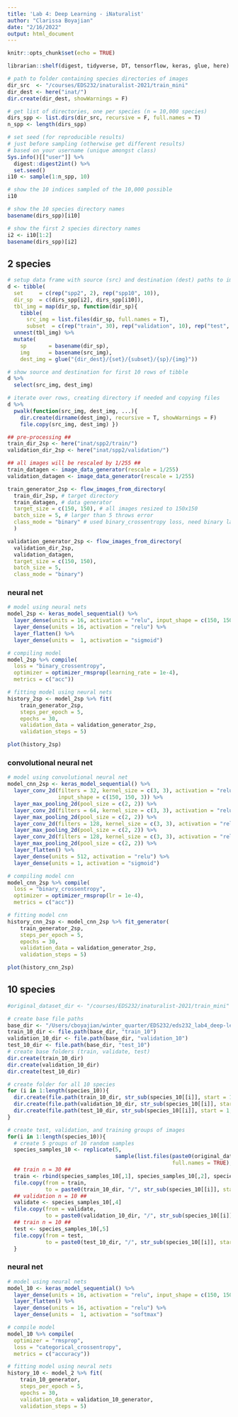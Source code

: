 ```yaml
---
title: 'Lab 4: Deep Learning - iNaturalist'
author: "Clarissa Boyajian"
date: "2/16/2022"
output: html_document
---
```


```r
knitr::opts_chunk$set(echo = TRUE)

librarian::shelf(digest, tidyverse, DT, tensorflow, keras, glue, here)

# path to folder containing species directories of images
dir_src  <- "/courses/EDS232/inaturalist-2021/train_mini"
dir_dest <- here("inat/")
dir.create(dir_dest, showWarnings = F)

# get list of directories, one per species (n = 10,000 species)
dirs_spp <- list.dirs(dir_src, recursive = F, full.names = T)
n_spp <- length(dirs_spp)

# set seed (for reproducible results) 
# just before sampling (otherwise get different results)
# based on your username (unique amongst class)
Sys.info()[["user"]] %>% 
  digest::digest2int() %>% 
  set.seed()
i10 <- sample(1:n_spp, 10)

# show the 10 indices sampled of the 10,000 possible 
i10

# show the 10 species directory names
basename(dirs_spp)[i10]
```

```r
# show the first 2 species directory names
i2 <- i10[1:2]
basename(dirs_spp)[i2]
```

## 2 species

```r
# setup data frame with source (src) and destination (dest) paths to images
d <- tibble(
  set     = c(rep("spp2", 2), rep("spp10", 10)),
  dir_sp  = c(dirs_spp[i2], dirs_spp[i10]),
  tbl_img = map(dir_sp, function(dir_sp){
    tibble(
      src_img = list.files(dir_sp, full.names = T),
      subset  = c(rep("train", 30), rep("validation", 10), rep("test", 10))) })) %>% 
  unnest(tbl_img) %>% 
  mutate(
    sp       = basename(dir_sp),
    img      = basename(src_img),
    dest_img = glue("{dir_dest}/{set}/{subset}/{sp}/{img}"))

# show source and destination for first 10 rows of tibble
d %>% 
  select(src_img, dest_img)
```

```r
# iterate over rows, creating directory if needed and copying files 
d %>% 
  pwalk(function(src_img, dest_img, ...){
    dir.create(dirname(dest_img), recursive = T, showWarnings = F)
    file.copy(src_img, dest_img) })
```


```r
## pre-processing ##
train_dir_2sp <- here("inat/spp2/train/")
validation_dir_2sp <- here("inat/spp2/validation/")

## all images will be rescaled by 1/255 ##
train_datagen <- image_data_generator(rescale = 1/255)
validation_datagen <- image_data_generator(rescale = 1/255)

train_generator_2sp <- flow_images_from_directory(
  train_dir_2sp, # target directory
  train_datagen, # data generator
  target_size = c(150, 150), # all images resized to 150x150
  batch_size = 5, # larger than 5 throws error
  class_mode = "binary" # used binary_crossentropy loss, need binary labels
  )

validation_generator_2sp <- flow_images_from_directory(
  validation_dir_2sp,
  validation_datagen,
  target_size = c(150, 150),
  batch_size = 5,
  class_mode = "binary")
```

### neural net

```r
# model using neural nets
model_2sp <- keras_model_sequential() %>% 
  layer_dense(units = 16, activation = "relu", input_shape = c(150, 150, 3)) %>%
  layer_dense(units = 16, activation = "relu") %>% 
  layer_flatten() %>%
  layer_dense(units =  1, activation = "sigmoid")
```

```r
# compiling model
model_2sp %>% compile(
  loss = "binary_crossentropy",
  optimizer = optimizer_rmsprop(learning_rate = 1e-4),
  metrics = c("acc"))
```

```r
# fitting model using neural nets
history_2sp <- model_2sp %>% fit(
    train_generator_2sp,
    steps_per_epoch = 5,
    epochs = 30,
    validation_data = validation_generator_2sp,
    validation_steps = 5)
```

```r
plot(history_2sp)
```


### convolutional neural net

```r
# model using convolutional neural net
model_cnn_2sp <- keras_model_sequential() %>% 
  layer_conv_2d(filters = 32, kernel_size = c(3, 3), activation = "relu",
                input_shape = c(150, 150, 3)) %>% 
  layer_max_pooling_2d(pool_size = c(2, 2)) %>% 
  layer_conv_2d(filters = 64, kernel_size = c(3, 3), activation = "relu") %>% 
  layer_max_pooling_2d(pool_size = c(2, 2)) %>% 
  layer_conv_2d(filters = 128, kernel_size = c(3, 3), activation = "relu") %>% 
  layer_max_pooling_2d(pool_size = c(2, 2)) %>% 
  layer_conv_2d(filters = 128, kernel_size = c(3, 3), activation = "relu") %>% 
  layer_max_pooling_2d(pool_size = c(2, 2)) %>% 
  layer_flatten() %>% 
  layer_dense(units = 512, activation = "relu") %>% 
  layer_dense(units = 1, activation = "sigmoid")
```

```r
# compiling model cnn
model_cnn_2sp %>% compile(
  loss = "binary_crossentropy",
  optimizer = optimizer_rmsprop(lr = 1e-4),
  metrics = c("acc"))
```

```r
# fitting model cnn
history_cnn_2sp <- model_cnn_2sp %>% fit_generator(
    train_generator_2sp,
    steps_per_epoch = 5,
    epochs = 30,
    validation_data = validation_generator_2sp,
    validation_steps = 5)
```

```r
plot(history_cnn_2sp)
```




## 10 species

```r
#original_dataset_dir <- "/courses/EDS232/inaturalist-2021/train_mini"

# create base file paths
base_dir <- "/Users/cboyajian/winter_quarter/EDS232/eds232_lab4_deep-learning"
train_10_dir <- file.path(base_dir, "train_10")
validation_10_dir <- file.path(base_dir, "validation_10")
test_10_dir <- file.path(base_dir, "test_10")
# create base folders (train, validate, test)
dir.create(train_10_dir)
dir.create(validation_10_dir)
dir.create(test_10_dir)

# create folder for all 10 species
for (i in 1:length(species_10)){
  dir.create(file.path(train_10_dir, str_sub(species_10[[i]], start = 1, end = 5)))
  dir.create(file.path(validation_10_dir, str_sub(species_10[[i]], start = 1, end = 5)))
  dir.create(file.path(test_10_dir, str_sub(species_10[[i]], start = 1, end = 5)))
}
```


```r
# create test, validation, and training groups of images
for(i in 1:length(species_10)){
  # create 5 groups of 10 random samples
  species_samples_10 <- replicate(5, 
                                  sample(list.files(paste0(original_dataset_dir, "/", species_10[[i]]), 
                                                    full.names = TRUE), replace = FALSE, 10))
  ## train n = 30 ##
  train <- rbind(species_samples_10[,1], species_samples_10[,2], species_samples_10[,3])
  file.copy(from = train, 
            to = paste0(train_10_dir, "/", str_sub(species_10[[i]], start = 1, end = 5)))
  ## validation n = 10 ##
  validate <- species_samples_10[,4]
  file.copy(from = validate,
            to = paste0(validation_10_dir, "/", str_sub(species_10[[i]], start = 1, end = 5)))
  ## train n = 10 ##
  test <- species_samples_10[,5]
  file.copy(from = test,
            to = paste0(test_10_dir, "/", str_sub(species_10[[i]], start = 1, end = 5)))
  }
```

### neural net

```r
# model using neural nets
model_10 <- keras_model_sequential() %>% 
  layer_dense(units = 16, activation = "relu", input_shape = c(150, 150, 3)) %>%
  layer_flatten() %>% 
  layer_dense(units = 16, activation = "relu") %>% 
  layer_dense(units =  1, activation = "softmax") 
```

```r
# compile model
model_10 %>% compile(
  optimizer = "rmsprop",
  loss = "categorical_crossentropy",
  metrics = c("accuracy"))

```

```r
# fitting model using neural nets
history_10 <- model_2 %>% fit(
    train_10_generator,
    steps_per_epoch = 5,
    epochs = 30,
    validation_data = validation_10_generator,
    validation_steps = 5)
```



